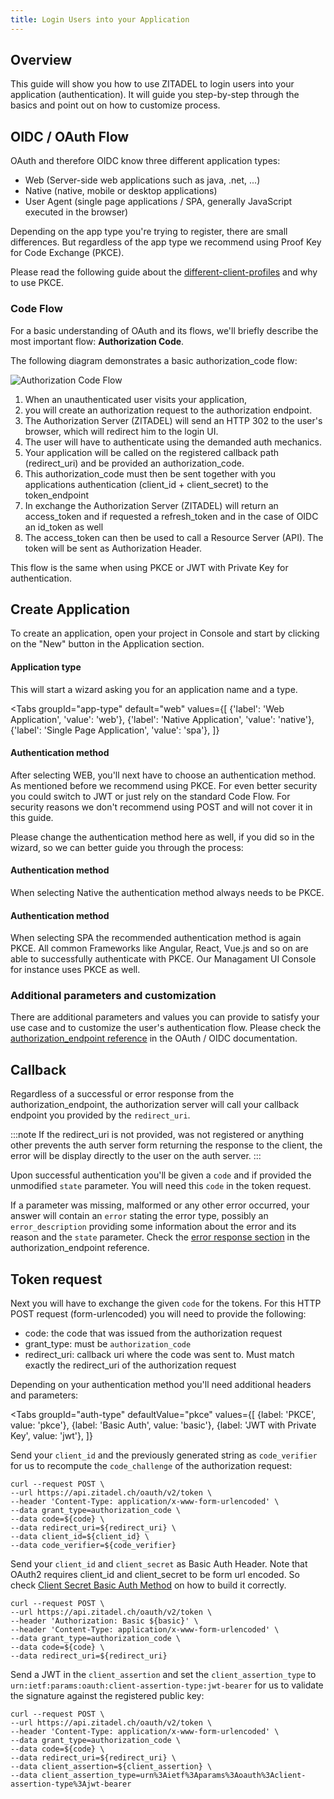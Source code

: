 ```yaml
---
title: Login Users into your Application
---
```



## Overview

This guide will show you how to use ZITADEL to login users into your application (authentication).
It will guide you step-by-step through the basics and point out on how to customize process.

## OIDC / OAuth Flow

OAuth and therefore OIDC know three different application types:

- Web (Server-side web applications such as java, .net, ...)
- Native (native, mobile or desktop applications)
- User Agent (single page applications / SPA, generally JavaScript executed in the browser)

Depending on the app type you're trying to register, there are small differences.
But regardless of the app type we recommend using Proof Key for Code Exchange (PKCE).

Please read the following guide about the [different-client-profiles](../authorization/oauth-recommended-flows#different-client-profiles) and why to use PKCE.

### Code Flow

For a basic understanding of OAuth and its flows, we'll briefly describe the most important flow: **Authorization Code**.

The following diagram demonstrates a basic authorization_code flow:

![Authorization Code Flow](/img/guides/auth_flow.png)

1. When an unauthenticated user visits your application,
2. you will create an authorization request to the authorization endpoint.
3. The Authorization Server (ZITADEL) will send an HTTP 302 to the user's browser, which will redirect him to the login UI.
4. The user will have to authenticate using the demanded auth mechanics.
5. Your application will be called on the registered callback path (redirect_uri) and be provided an authorization_code.
6. This authorization_code must then be sent together with you applications authentication (client_id + client_secret) to the token_endpoint
7. In exchange the Authorization Server (ZITADEL) will return an access_token and if requested a refresh_token and in the case of OIDC an id_token as well
8. The access_token can then be used to call a Resource Server (API). The token will be sent as Authorization Header.

This flow is the same when using PKCE or JWT with Private Key for authentication.

## Create Application

To create an application, open your project in Console and start by clicking on the "New" button in the Application section.

#### Application type

This will start a wizard asking you for an application name and a type.

<Tabs
    groupId="app-type"
    default="web"
    values={[
        {'label': 'Web Application', 'value': 'web'},
        {'label': 'Native Application', 'value': 'native'},
        {'label': 'Single Page Application', 'value': 'spa'},
    ]}
>
<TabItem value="web">

#### Authentication method

After selecting WEB, you'll next have to choose an authentication method. As mentioned before we recommend using PKCE.
For even better security you could switch to JWT or just rely on the standard Code Flow. For security reasons we don't
recommend using POST and will not cover it in this guide.

Please change the authentication method here as well, if you did so in the wizard, so we can better guide you through the process:

<AuthMethods selected="web" />
</TabItem>

<TabItem value="native">

#### Authentication method

When selecting Native the authentication method always needs to be PKCE.

<AuthMethods selected="native" />
</TabItem>

<TabItem value="spa">

#### Authentication method

When selecting SPA the recommended authentication method is again PKCE. All common Frameworks like Angular, React, Vue.js and so on
are able to successfully authenticate with PKCE. Our Managament UI Console for instance uses PKCE as well.

<AuthMethods selected="spa" />
</TabItem>
</Tabs>

### Additional parameters and customization

There are additional parameters and values you can provide to satisfy your use case and to customize the user's authentication flow.
Please check the [authorization_endpoint reference](../../apis/openidoauth/endpoints#authorization_endpoint) in the OAuth / OIDC documentation.

## Callback

Regardless of a successful or error response from the authorization_endpoint, the authorization server will call your
callback endpoint you provided by the `redirect_uri`.

:::note
If the redirect_uri is not provided, was not registered or anything other prevents the auth server form returning the response to the client,
the error will be display directly to the user on the auth server.
:::

Upon successful authentication you'll be given a `code` and if provided the unmodified `state` parameter.
You will need this `code` in the token request.

If a parameter was missing, malformed or any other error occurred, your answer will contain an `error` stating the error type,
possibly an `error_description` providing some information about the error and its reason and the `state` parameter.
Check the [error response section](../../apis/openidoauth/endpoints#error-response) in the authorization_endpoint reference.

## Token request

Next you will have to exchange the given `code` for the tokens. For this HTTP POST request (form-urlencoded) you will need to provide the following:

- code: the code that was issued from the authorization request
- grant_type: must be `authorization_code`
- redirect_uri: callback uri where the code was sent to. Must match exactly the redirect_uri of the authorization request

Depending on your authentication method you'll need additional headers and parameters:

<Tabs
    groupId="auth-type"
    defaultValue="pkce"
    values={[
        {label: 'PKCE', value: 'pkce'},
        {label: 'Basic Auth', value: 'basic'},
        {label: 'JWT with Private Key', value: 'jwt'},
    ]}
>
<TabItem value="pkce">

Send your `client_id` and the previously generated string as `code_verifier` for us to recompute the `code_challenge` of the authorization request:

```curl
curl --request POST \
--url https://api.zitadel.ch/oauth/v2/token \
--header 'Content-Type: application/x-www-form-urlencoded' \
--data grant_type=authorization_code \
--data code=${code} \
--data redirect_uri=${redirect_uri} \
--data client_id=${client_id} \
--data code_verifier=${code_verifier}
```

</TabItem>
<TabItem value="basic">

Send your `client_id` and `client_secret` as Basic Auth Header. Note that OAuth2 requires client_id and client_secret to be form url encoded.
So check [Client Secret Basic Auth Method](../../apis/openidoauth/authn-methods#client-secret-basic) on how to build it correctly.

```curl
curl --request POST \
--url https://api.zitadel.ch/oauth/v2/token \
--header 'Authorization: Basic ${basic}' \
--header 'Content-Type: application/x-www-form-urlencoded' \
--data grant_type=authorization_code \
--data code=${code} \
--data redirect_uri=${redirect_uri}
```

</TabItem>
<TabItem value="jwt">

Send a JWT in the `client_assertion` and set the `client_assertion_type` to `urn:ietf:params:oauth:client-assertion-type:jwt-bearer`
for us to validate the signature against the registered public key:

```curl
curl --request POST \
--url https://api.zitadel.ch/oauth/v2/token \
--header 'Content-Type: application/x-www-form-urlencoded' \
--data grant_type=authorization_code \
--data code=${code} \
--data redirect_uri=${redirect_uri} \
--data client_assertion=${client_assertion} \
--data client_assertion_type=urn%3Aietf%3Aparams%3Aoauth%3Aclient-assertion-type%3Ajwt-bearer
```

</TabItem>
</Tabs>
